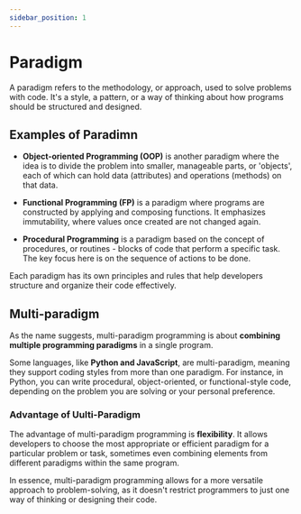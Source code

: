 ```yaml
---
sidebar_position: 1
---
```



# Paradigm

A paradigm refers to the methodology, or approach, used to solve problems with code. It's a style, a pattern, or a way of thinking about how programs should be structured and designed.

## Examples of Paradimn

- **Object-oriented Programming (OOP)** is another paradigm where the idea is to divide the problem into smaller, manageable parts, or 'objects', each of which can hold data (attributes) and operations (methods) on that data.

- **Functional Programming (FP)** is a paradigm where programs are constructed by applying and composing functions. It emphasizes immutability, where values once created are not changed again.

- **Procedural Programming** is a paradigm based on the concept of procedures, or routines - blocks of code that perform a specific task. The key focus here is on the sequence of actions to be done.

Each paradigm has its own principles and rules that help developers structure and organize their code effectively.

## Multi-paradigm

As the name suggests, multi-paradigm programming is about **combining multiple programming paradigms** in a single program.

Some languages, like **Python and JavaScript**, are multi-paradigm, meaning they support coding styles from more than one paradigm. For instance, in Python, you can write procedural, object-oriented, or functional-style code, depending on the problem you are solving or your personal preference.

### Advantage of Uulti-Paradigm

The advantage of multi-paradigm programming is **flexibility**. It allows developers to choose the most appropriate or efficient paradigm for a particular problem or task, sometimes even combining elements from different paradigms within the same program.

In essence, multi-paradigm programming allows for a more versatile approach to problem-solving, as it doesn't restrict programmers to just one way of thinking or designing their code.

<DocCardList />